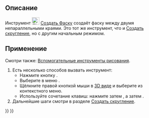 <languages/>

{{Docnav/ru
|[[Sketcher_CreateFillet/ru|Создать скругление]]
|[[Sketcher_Trimming/ru|Обрезать ребро]]
|[[Sketcher_Workbench/ru|Скетчер]]
|IconL=Sketcher_CreateFillet.svg
|IconR=Sketcher_Trimming.svg
|IconC=Workbench_Sketcher.svg
}}

{{GuiCommand/ru
|Name=Sketcher CreateChamfer
|Name/ru=Скетчер Создать Фаску
|MenuLocation=Эскиз → Инструменты эскиза → Создать Фаску
|Workbenches=[[Sketcher_Workbench/ru|Скетчер]]
|Shortcut={{KEY|G}} {{KEY|F}} {{KEY|C}}
|Version=1.0
|SeeAlso=[[Sketcher_CreateFillet/ru|Скетчер Создать Скругление]]
}}

<span id="Description"></span>
== Описание ==

Инструмент [[Image:Sketcher_CreateChamfer.svg|24px]] [[Sketcher_CreateChamfer/ru|Создать Фаску]] создаёт фаску между двумя непараллельными краями. Это тот же инструмент, что и [[Sketcher_CreateFillet/ru|Создать скругление]], но с другим начальным режимом.

<span id="Usage"></span>
== Применение ==

Смотри также: [[Sketcher_Workbench/ru#Drawing_aids|Вспомогательные инструменты рисования]].

# Есть несколько способов вызвать инструмент:
#* Нажмите кнопку {{Button|[[Image:Sketcher_CreateChamfer.svg|16px]] [[Sketcher_CreateChamfer/ru|Создать Фаску]]}}.
#* Выберите в меню {{MenuCommand|Эскиз → Инструменты для эскиза → [[Image:Sketcher_CreateChamfer.svg|16px]] Создать Фаску}}.
#* Щёлкните правой кнопкой мыши в [[3D_view/ru|3D виде]] и выберите {{MenuCommand|[[Image:Sketcher_CreateChamfer.svg|16px]] Создать фаску}} из контекстного меню.
#* Используйте сочетание клавиш: нажмите {{KEY|G}} затем {{KEY|F}}, а затем {{KEY|C}}.
# Дальнейшие шаги смотри в разделе [[Sketcher_CreateFillet/ru#Usage|Создать скругление]].


{{Docnav/ru
|[[Sketcher_CreateFillet/ru|Создать скругление]]
|[[Sketcher_Trimming/ru|Обрезать ребро]]
|[[Sketcher_Workbench/ru|Скетчер]]
|IconL=Sketcher_CreateFillet.svg
|IconR=Sketcher_Trimming.svg
|IconC=Workbench_Sketcher.svg
}}

{{Sketcher_Tools_navi{{#translation:}}}}
{{Userdocnavi{{#translation:}}}}